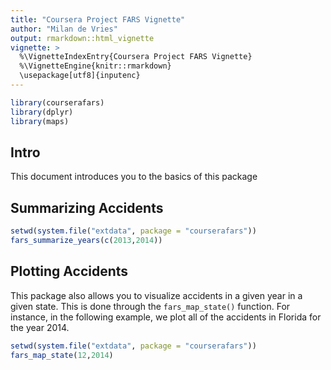 ```yaml
---
title: "Coursera Project FARS Vignette"
author: "Milan de Vries"
output: rmarkdown::html_vignette
vignette: >
  %\VignetteIndexEntry{Coursera Project FARS Vignette}
  %\VignetteEngine{knitr::rmarkdown}
  \usepackage[utf8]{inputenc}
---
```


```r
library(courserafars)
library(dplyr)
library(maps)
```

## Intro

This document introduces you to the basics of this package

## Summarizing Accidents

```r
setwd(system.file("extdata", package = "courserafars"))
fars_summarize_years(c(2013,2014))
```

## Plotting Accidents

This package also allows you to visualize accidents in a given year in a given state. This is done through the `fars_map_state()` function. For instance, in the following example, we plot all of the accidents in Florida for the year 2014.

```r
setwd(system.file("extdata", package = "courserafars"))
fars_map_state(12,2014)
```

